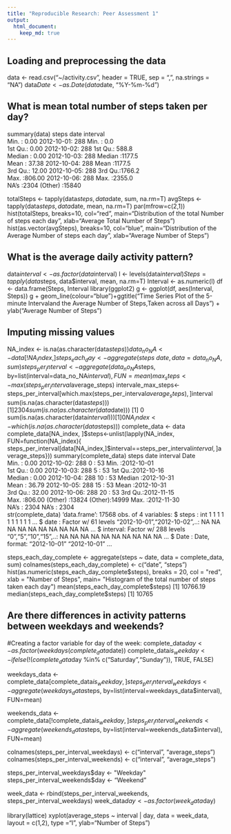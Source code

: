 ```yaml
---
title: "Reproducible Research: Peer Assessment 1"
output: 
  html_document:
    keep_md: true
---
```



## Loading and preprocessing the data
data <- read.csv("~/activity.csv", header = TRUE, sep = ",", na.strings = "NA")
data$Date <- as.Date(data$date, "%Y-%m-%d")


## What is mean total number of steps taken per day?

summary(data)
     steps                date          interval     
 Min.   :  0.00   2012-10-01:  288   Min.   :   0.0  
 1st Qu.:  0.00   2012-10-02:  288   1st Qu.: 588.8  
 Median :  0.00   2012-10-03:  288   Median :1177.5  
 Mean   : 37.38   2012-10-04:  288   Mean   :1177.5  
 3rd Qu.: 12.00   2012-10-05:  288   3rd Qu.:1766.2  
 Max.   :806.00   2012-10-06:  288   Max.   :2355.0  
 NA's   :2304     (Other)   :15840  

totalSteps <- tapply(data$steps, data$date, sum, na.rm=T)
avgSteps <- tapply(data$steps, data$date, mean, na.rm=T)
par(mfrow=c(2,1))
hist(totalSteps, breaks=10, col="red", main="Distribution of the total Number of steps each day", xlab="Average Total Number of Steps")
hist(as.vector(avgSteps), breaks=10, col="blue", main="Distribution of the Average Number of steps each day", xlab="Average Number of Steps")


## What is the average daily activity pattern?
data$interval <- as.factor(data$interval)
l <- levels(data$interval)
Steps = tapply(data$steps, data$interval, mean, na.rm=T)
Interval <- as.numeric(l)
df <- data.frame(Steps, Interval
library(ggplot2)
g <- ggplot(df, aes(Interval, Steps))
g + geom_line(colour="blue")+ggtitle("Time Series Plot of the 5-minute Interval\n and the Average Number of Steps,\n Taken across all Days") + ylab("Average Number of Steps")

## Imputing missing values

NA_index <- is.na(as.character(data$steps))
data_no_NA <- data[!NA_index,]
steps_each_day <- aggregate(steps ~ date, data = data_no_NA, sum)
steps_per_interval <- aggregate(data_no_NA$steps, by=list(interval=data_no_NA$interval), FUN=mean)
max_steps <- max(steps_per_interval$average_steps)
intervale_max_steps<-steps_per_interval[which.max(steps_per_interval$average_steps),]$interval
sum(is.na(as.character(data$steps)))
[1] 2304
sum(is.na(as.character(data$date)))
[1] 0
sum(is.na(as.character(data$interval)))
[1] 0
NA_index <- which(is.na(as.character(data$steps)))
complete_data <- data
complete_data[NA_index, ]$steps<-unlist(lapply(NA_index, FUN=function(NA_index){
steps_per_interval[data[NA_index,]$interval==steps_per_interval$interval,]$average_steps}))
summary(complete_data)
     steps                date          interval          Date           
 Min.   :  0.00   2012-10-02:  288   0      :   53   Min.   :2012-10-01  
 1st Qu.:  0.00   2012-10-03:  288   5      :   53   1st Qu.:2012-10-16  
 Median :  0.00   2012-10-04:  288   10     :   53   Median :2012-10-31  
 Mean   : 36.79   2012-10-05:  288   15     :   53   Mean   :2012-10-31  
 3rd Qu.: 32.00   2012-10-06:  288   20     :   53   3rd Qu.:2012-11-15  
 Max.   :806.00   (Other)   :13824   (Other):14999   Max.   :2012-11-30  
                  NA's      : 2304   NA's   : 2304                       
str(complete_data)
'data.frame':	17568 obs. of  4 variables:
 $ steps   : int  1 1 1 1 1 1 1 1 1 1 ...
 $ date    : Factor w/ 61 levels "2012-10-01","2012-10-02",..: NA NA NA NA NA NA NA NA NA NA ...
 $ interval: Factor w/ 288 levels "0","5","10","15",..: NA NA NA NA NA NA NA NA NA NA ...
 $ Date    : Date, format: "2012-10-01" "2012-10-01" ...

steps_each_day_complete <- aggregate(steps ~ date, data = complete_data, sum)
colnames(steps_each_day_complete) <- c("date", "steps")
hist(as.numeric(steps_each_day_complete$steps), breaks = 20, col = "red", xlab = "Number of Steps", main= "Histogram of the total number of steps taken each day")
mean(steps_each_day_complete$steps)
[1] 10766.19
median(steps_each_day_complete$steps)
[1] 10765


## Are there differences in activity patterns between weekdays and weekends?
#Creating a factor variable for day of the week:
complete_data$day <- as.factor(weekdays(complete_data$date))
complete_data$is_weekday <- ifelse(!(complete_data$day %in% c("Saturday","Sunday")), TRUE, FALSE) 

weekdays_data <- complete_data[complete_data$is_weekday,]
steps_per_interval_weekdays <- aggregate(weekdays_data$steps, by=list(interval=weekdays_data$interval), FUN=mean)

weekends_data <- complete_data[!complete_data$is_weekday,]
steps_per_interval_weekends <- aggregate(weekends_data$steps, by=list(interval=weekends_data$interval), FUN=mean)

colnames(steps_per_interval_weekdays) <- c("interval", "average_steps")
colnames(steps_per_interval_weekends) <- c("interval", "average_steps")

steps_per_interval_weekdays$day <- "Weekday"
steps_per_interval_weekends$day <- "Weekend"


week_data <- rbind(steps_per_interval_weekends, steps_per_interval_weekdays)
week_data$day <- as.factor(week_data$day)

library(lattice)
xyplot(average_steps ~  interval | day, data = week_data, layout = c(1,2), type ="l", ylab="Number of Steps")
